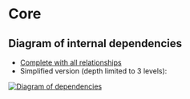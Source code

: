 
<Meta title="Develop/Packages/Core" />

# Core

## Diagram of internal dependencies

* [Complete with all relationships](./images/depcruise-extended-genesys-ui.svg)
* Simplified version (depth limited to 3 levels):

[![Diagram of dependencies](./images/depcruise-simple-genesys-ui.svg)](./images/depcruise-simple-genesys-ui.svg)
